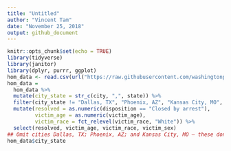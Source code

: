 ```yaml
---
title: "Untitled"
author: "Vincent Tam"
date: "November 25, 2018"
output: github_document
---
```


```r
knitr::opts_chunk$set(echo = TRUE)
library(tidyverse)
library(janitor)
library(dplyr, purrr, ggplot)
hom_data <- read.csv(url("https://raw.githubusercontent.com/washingtonpost/data-homicides/master/homicide-data.csv"))
hom_data = 
  hom_data %>%
  mutate(city_state = str_c(city, ",", state)) %>%
  filter(city_state != "Dallas, TX", "Phoenix, AZ", "Kansas City, MO", "Tulsa, AL") %>% 
  mutate(resolved = as.numeric(disposition == "Closed by arrest"),
         victim_age = as.numeric(victim_age),
         victim_race = fct_relevel(victim_race, "White")) %>% 
  select(resolved, victim_age, victim_race, victim_sex)
## Omit cities Dallas, TX; Phoenix, AZ; and Kansas City, MO – these don’t report victim race. Also omit Tulsa, AL – this is a data entry 
hom_data$city_state
```
